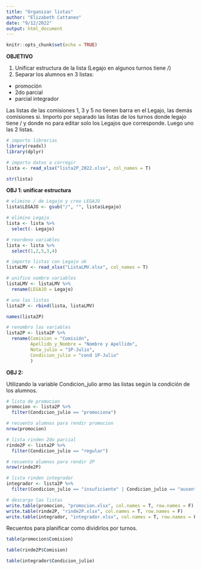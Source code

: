 ```yaml
---
title: "Organizar listas"
author: "Elizabeth Cattaneo"
date: "9/12/2022"
output: html_document
---
```


```r
knitr::opts_chunk$set(echo = TRUE)
```

**OBJETIVO**

1) Unificar estructura de la lista (Legajo en algunos turnos tiene /)
2) Separar los alumnos en 3 listas:
* promoción
* 2do parcial
* parcial integrador

Las listas de las comisiones 1, 3 y 5 no tienen barra en el Legajo, las demás comisiones si.
Importo por separado las listas de los turnos donde legajo tiene / y donde no para editar solo los Legajos que corresponde. Luego uno las 2 listas.

```r
# importo librerias
library(readxl)
library(dplyr)
```

```r
# importo datos a corregir
lista <- read_xlsx("lista2P_2022.xlsx", col_names = T)
```

```r
str(lista)
```

**OBJ 1: unificar estructura**
```r
# elimino / de Legajo y creo LEGAJO
lista$LEGAJO <- gsub("/", "", lista$Legajo)
```

```r
# elimino Legajo
lista <- lista %>% 
  select(- Legajo)
```

```r
# reordeno variables
lista <- lista %>% 
  select(1,2,5,3,4)
```

```r
# importo listas con Legajo ok
listaLMV <- read_xlsx("ListaLMV.xlsx", col_names = T)
```

```r
# unifico nombre variables
listaLMV <- listaLMV %>% 
  rename(LEGAJO = Legajo)
```

```r
# uno las listas
lista2P <- rbind(lista, listaLMV)
```

```r
names(lista2P)
```

```r
# renombro las variables
lista2P <- lista2P %>% 
  rename(Comision = "Comisión",
         Apellido_y_Nombre = "Nombre y Apellido",
         Nota_julio = "1P-Julio",
         Condicion_julio = "cond 1P-Julio" 
         )
```

**OBJ 2:**

Utilizando la variable Condicion_julio armo las listas según la condición de los alumnos.

```r
# lista de promocion
promocion <- lista2P %>% 
  filter(Condicion_julio == "promociona")
```

```r
# recuento alumnos para rendir promocion
nrow(promocion)
```

```r
# lista rinden 2do parcial
rinde2P <- lista2P %>% 
  filter(Condicion_julio == "regular")
```

```r
# recuento alumnos para rendir 2P
nrow(rinde2P)
```
```r
# lista rinden integrador
integrador <- lista2P %>% 
  filter(Condicion_julio == "insuficiente" | Condicion_julio == "ausente")
```

```r
# descargo las listas
write.table(promocion, "promocion.xlsx", col.names = T, row.names = F)
write.table(rinde2P, "rinde2P.xlsx", col.names = T, row.names = F)
write.table(integrador, "integrador.xlsx", col.names = T, row.names = F)
```

Recuentos para planificar como dividirlos por turnos.

```r
table(promocion$Comision)
```

```r
table(rinde2P$Comision)
```
```r
table(integrador$Condicion_julio)
```







